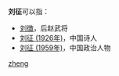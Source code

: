 '''刘征'''可以指：
* [[刘徴|刘徴]]，后赵武将
* [[刘征_(1926年)|刘征 (1926年)]]，中国诗人
* [[刘征_(1959年)|刘征 (1959年)]]，中国政治人物

{{disambig}}

[[Category:二字刘姓人名消歧义|zheng]]
